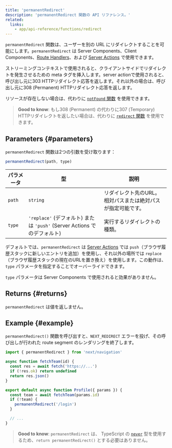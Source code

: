 ```yaml
---
title: 'permanentRedirect'
description: 'permanentRedirect 関数の API リファレンス。'
related:
  links:
    - app/api-reference/functions/redirect
---
```


`permanentRedirect` 関数は、ユーザーを別の URL にリダイレクトすることを可能にします。`permanentRedirect` は Server Components、Client Components、[Route Handlers](/docs/app/building-your-application/routing/route-handlers)、および [Server Actions](/docs/app/building-your-application/data-fetching/server-actions-and-mutations) で使用できます。

ストリーミングコンテキストで使用されると、クライアントサイドでリダイレクトを発生させるための meta タグを挿入します。server actionで使用されると、呼び出し元に303 HTTPリダイレクト応答を返します。それ以外の場合は、呼び出し元に308 (Permanent) HTTPリダイレクト応答を返します。

リソースが存在しない場合は、代わりに [`notFound` 関数](/docs/app/api-reference/functions/not-found) を使用できます。

> **Good to know**: もし308 (Permanent) の代わりに307 (Temporary) HTTPリダイレクトを返したい場合は、代わりに [`redirect` 関数](/docs/app/api-reference/functions/redirect) を使用できます。

## Parameters {#parameters}

`permanentRedirect` 関数は2つの引数を受け取ります：

```js
permanentRedirect(path, type)
```

| パラメータ | 型                                                           | 説明                                                                          |
| ---------- | ------------------------------------------------------------- | --------------------------------------------------------------------------- |
| `path`     | `string`                                                      | リダイレクト先のURL。相対パスまたは絶対パスが指定可能です。                |
| `type`     | `'replace'` (デフォルト) または `'push'` (Server Actions でのデフォルト) | 実行するリダイレクトの種類。                                              |

デフォルトでは、`permanentRedirect` は [Server Actions](/docs/app/building-your-application/data-fetching/server-actions-and-mutations) では `push`（ブラウザ履歴スタックに新しいエントリを追加）を使用し、それ以外の場所では `replace`（ブラウザ履歴スタックの現在のURLを置き換え）を使用します。この動作は、`type` パラメータを指定することでオーバーライドできます。

`type` パラメータは Server Components で使用されると効果がありません。

## Returns {#returns}

`permanentRedirect` は値を返しません。

## Example {#example}

`permanentRedirect()` 関数を呼び出すと、`NEXT_REDIRECT` エラーを投げ、その呼び出しが行われた route segment のレンダリングを終了します。

```jsx title="app/team/[id]/page.js"
import { permanentRedirect } from 'next/navigation'

async function fetchTeam(id) {
  const res = await fetch('https://...')
  if (!res.ok) return undefined
  return res.json()
}

export default async function Profile({ params }) {
  const team = await fetchTeam(params.id)
  if (!team) {
    permanentRedirect('/login')
  }

  // ...
}
```

> **Good to know**: `permanentRedirect` は、 TypeScript の [`never`](https://www.typescriptlang.org/docs/handbook/2/functions.html#never) 型を使用するため、`return permanentRedirect()` とする必要はありません。